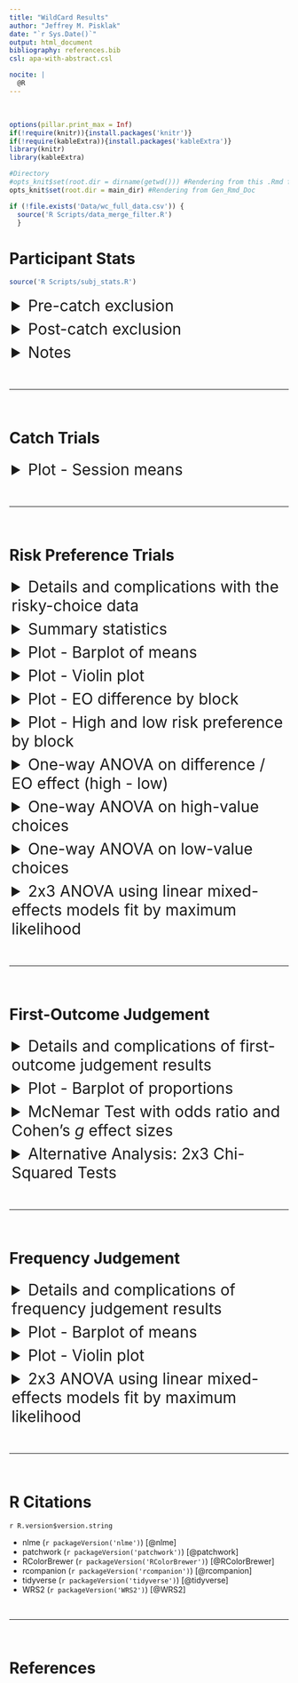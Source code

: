 ```yaml
---
title: "WildCard Results"
author: "Jeffrey M. Pisklak"
date: "`r Sys.Date()`"
output: html_document
bibliography: references.bib
csl: apa-with-abstract.csl

nocite: |
  @R
---
```

<!-- https://www.w3schools.com/tags/tag_details.asp -->
<style>
details > summary {
  padding: 4px;
  cursor: pointer;
  font-size: 2em;
}
</style>

<br>

```r
options(pillar.print_max = Inf)
if(!require(knitr)){install.packages('knitr')}
if(!require(kableExtra)){install.packages('kableExtra')}
library(knitr)
library(kableExtra)

#Directory
#opts_knit$set(root.dir = dirname(getwd())) #Rendering from this .Rmd file.
opts_knit$set(root.dir = main_dir) #Rendering from Gen_Rmd_Doc
```

```r
if (!file.exists('Data/wc_full_data.csv')) {
  source('R Scripts/data_merge_filter.R')
  }
```



# **Participant Stats**

<!-- Pre-catch Exclusion -->

```r
source('R Scripts/subj_stats.R')
```

<details>
  <summary>
  Pre-catch exclusion
  </summary>
  
N = `r N`
  
```r
kable(pre_catch, 'html', digits = 3) %>%
  kable_classic(full_width = T, position = "center", html_font = "Arial")
```

</details> 

<!-- Post-catch Exclusion -->

<details>
  <summary>
  Post-catch exclusion
  </summary>

N = `r (N - catch_n)`

```r
kable(post_catch, 'html', digits = 3) %>%
  kable_classic(full_width = T, position = "center", html_font = "Arial")
```

<br>

<h4>Condition totals:</h4>

```r
kable(demo_info_f %>%
  group_by(condition) %>%
  summarise(n = length(ID),
            age_mean = mean(age, na.rm = TRUE),
            age_sd = sd(age, na.rm = TRUE),
            age_median = median(age, na.rm = TRUE),
            age_IQR = IQR(age, na.rm = TRUE),
            dur_minutes_mean = mean(exp_dur/60, na.rm = TRUE),
            dur_minutes_median = median(exp_dur/60, na.rm = TRUE)),
  'html', digits = 3) %>%
  kable_classic(full_width = T, position = "left", html_font = "Arial")
```

</details> 

<!-- Other Notes -->

<details>
  <summary>
  Notes
  </summary>

- Total number of catch trial exclusions = `r catch_n`.

- Some participants reported a program crash during the memory phase. Their data is included in the numbers above. For reference:

  - `r nrow(fo_comp)` crashed in the first-outcome judgment.
  - `r nrow(fj_comp)` crashed in the frequency judgment.

</details> 

<br>

---

<br>




# **Catch Trials**

<!-- Catch Trial Plots -->

<details>
  <summary>
  Plot - Session means
  </summary>
  
<br>
  
```r
#source('R Scripts/catch_trials.R')
plt_catch
```

Errorbars = 95% CI

</details> 

<br>

---

<br>




# **Risk Preference Trials**

<details>
  <summary>
  Details and complications with the risky-choice data
  </summary>

**Data is lumpy:**

- There is not a lot of distinction among the measured choice proportions.  All of the measurements can be categorized in to just 13 bins (see table below). For future studies, it might be worth adding additional testing trials to obtain a more continuous set of measurements. 

```r
source('R Scripts/risky_trials_analysis.R')

bins <- data.frame(table(subject_res$cp))
bins$Var1 <- as.numeric(as.character(bins$Var1))
bins$Freq <- as.integer(bins$Freq)
colnames(bins) <- c('CP', 'Frequency')

kable(t(bins), 'html', digits = 2) %>%
  kable_classic(full_width = F, position = "center", html_font = "Arial")

```

**High-value risky choices are bimodal**

- For the high-value choice, most values are either 0 or 1 (see histograms below). This is actually a important aspect of the data that (probably?) hasn't been noticed/discussed in past extreme-outcome papers.  Looking at the means, the high-value choices appear to be around indifference ($\approx 0.46$), but the histograms show that this is an artifact of the aggregation.

- At the level of the individual, most participants either completely prefer the fixed alternative or completely prefer the risky alternative with some in between. Statistically, it's not clear what the best way to handle this fact given the between- and within- subject manipulations. In any case, it's probably worth pointing out to the readers that the mean proportion for the high-value choices is not really describing the individual data all that accurately. **i.e., The population is indifferent; however, the individuals are not (generally speaking).**

**Low-value choices are heavily skewed**

- By and large participants are only choosing the fixed option, creating very heavy skew.  Consequently, people are much more risk-averse in the low-value context than the means would suggest they are (compare the low value mean vs median choice proportions in the summary stat table).

**Classic ANOVA is probably inadequate**

- A conventional ANOVA does not model this data very well. Note the non-normal residuals in the Q-Q plot below (from the ANOVA run on the differences). The pre-registration document calls for three separate ANOVAs, which are provided below. However, given the residuals, it's probably not wise to rely on a conventional ANOVA methodology. i.e., one based around ordinary least-squares (OLS). Consequently, an ANOVA using generalized least-squares (GLS) fit by maximum likelihood has been applied.

- A perhaps(?) slightly better (i.e., more robust) alternative (that is still consistent with your pre-registration) would be to conduct three bootstrapped heteroscedastic one-way ANOVAs for trimmed means. Though, that analysis isn't shown here because it doesn't impact the conclusions and doesn't allow for planned contrasts. Further, trimming is a foreign concept for many that is likely to perturb reviewers unfamiliar with it - though, the averages for the low-value choices would probably be more accurate. 

- In addition to the three one-way ANOVAs, a 2x3 ANOVA using a linear mixed effects (LME) models fit by maximum likelihood has been run - because it seems like the more elegant way to approach this particular experimental design which has both between- and within- subjects factors.

- Having said all that, no matter what approach you take (OLS, GLS, trimmed-bootstraps, or LME), you will end up drawing the same conclusions. Though, the 2x3 LME approach seems the most elegant way of arriving at them and will probably read the best in the manuscript.

<br>

```r
#Histograms
hist <- ggplot(subject_res, aes(x = cp)) +
  geom_histogram(aes(fill = risky_choice),
                 colour = 'black',
                 bins = 13) +
  facet_grid(risky_choice ~ condition) +
  scale_x_continuous(breaks = seq(0, 1, 0.5)) +
  theme_custom() +
  theme(axis.text = element_text(colour = 'black', size = 16),
        axis.title = element_text(colour = 'black', size = 16),
        strip.text=element_text(size = 20, colour = 'black',
                              margin = margin(1,0,1,0, "cm")),
        panel.spacing = unit(1.25, "lines"))

#QQ plot of difference model
qq <- ggplot(mapping = aes(sample = diff_mod$residuals)) +
  stat_qq() +
  stat_qq_line() +
  xlab('Theoretical Quantiles') + ylab('Residuals') +
  theme_custom() +
  theme(axis.text = element_text(colour = 'black', size = 16),
        axis.title = element_text(colour = 'black', size = 16),
        strip.text=element_text(size = 14, colour = 'black',
                              margin = margin(1,0,1,0, "cm")),
        panel.spacing = unit(1.25, "lines"))

hist + plot_spacer() + qq + plot_layout(widths = c(5, 1, 5))
```

</details> 


<details>
  <summary>
  Summary statistics
  </summary>

<br>

<h3> Summary statistics for risky choice trials </h3>

```r

s <- subject_res %>%
  group_by(condition, risky_choice) %>%
  summarise(
    n = length(cp),
    mean = mean(cp),
    sd = sd(cp),
    median = median(cp),
    IQR = IQR(cp)
    )

kable(s, 'html', digits = 3) %>%
  kable_classic(full_width = T, position = "center", html_font = "Arial") %>%
  column_spec(c(4, 6), bold = T)
```

<br>

</details> 


<details>
  <summary>
  Plot - Barplot of means
  </summary>

Note: 

- Errorbars are 95% CIs.
- Bootstrapping produces no appreciable difference in the obtained means or errorbars.

<br>

```r
#source('R Scripts/risky_trials_analysis.R')
plts_risky
```

</details> 

<details>
  <summary>
  Plot - Violin plot
  </summary>
  
Given its general weirdness, it seems unlikely you would include this in the manuscript, but its a much more accurate depiction of your data than either of the barplots are.

How to read:

- The fatter the shape, the more dense the values are at that location on the y-axis.
- The point range (circle with vertical line) shows the mean and 95% CI.
- The thick horizontal line shows the median.
- The small transparent points are individual scores with some random horizontal noise added to prevent overplotting. Notice the data clumps into 13 spots.

```r
#source('R Scripts/risky_trials_analysis.R')
plt_risky_violin
```

</details> 

<details>
  <summary>
  Plot - EO difference by block
  </summary>
  
  <br>
  
```r
#source('R Scripts/risky_trials_analysis.R')
plt_risky_diff_blks
```  
  
</details>

<details>
  <summary>
  Plot - High and low risk preference by block
  </summary>
  
  <br>
  
```r
#source('R Scripts/risky_trials_analysis.R')
plt_risky_std_blks
```  
  
</details>


<!-- One-Way ANOVA on Difference (High - Low) -->

<details>
  <summary>
  One-way ANOVA on difference / EO effect (high - low)
  </summary>
  
<h3>ANOVA Table</h3>

```r
kable(anova_diff, 'html', digits = 3) %>%
  kable_classic(full_width = T, html_font = "Arial")
```

Note: 

- ANOVA was run using generalized least-squares fit by maximum likelihood.
- $R^2_N$ is Nagelkerke's (also known as Cragg and Uhler's) pseudo $R^2$ [@Nagelkerke]. It isn't interpreted in exactly the same way as a $R^2$ based on ordinary least-squares regression, but it is bounded by 0 and 1 and higher values indicate a better model fit.

<br>

<!-- Planned Contrasts -->

<h3>Planned contrasts</h3>

```r
kable(pc_diff, 'html', digits = 3) %>%
  kable_classic(full_width = T, html_font = "Arial")
```

Note:

- E1_v_E2NE = *Extreme First* vs. combined effect of *Extreme Last* and *No Extreme*
- E2_v_NE = *Extreme Last* vs. *No Extreme*

<br>

<!-- Pairwise Comparisons -->

<h3>Pairwise comparisons: Post-hoc comparisons for heteroscedastic means</h3>

```r
kable(ph_diff, 'html', digits = 3) %>%
  kable_classic(full_width = T, html_font = "Arial")
```

Note:

- $\hat{\Psi}$ is the difference between condition means.
- These post-hoc tests don't assume equal variance, but do assume normality. Trimming can easily be added to make it more robust to non-normality.
- The Hochberg correction [@hochberg1988] was applied to protect family-wise error rate, but others like Holm's or Benjamini & Hochberg's could be used instead.

<br>

<h3>Conclusions</h3> 

```r
f <- round(anova_diff$`F-value`[2], 2)
df <- round(anova_diff$numDF[2:3])
p <- round(anova_diff$`p-value`[2], 3)
R2 <- round(anova_diff$pseudo_R2[2], 2)

b = round(pc_diff$Value[c(2, 3)], 3)
df_2 = round(pc_diff$DF[c(2, 3)])
t = round(pc_diff$`t-value`[c(2, 3)], 2)
p_2 = round(pc_diff$`p-value`[c(2, 3)], 3)
r = round(pc_diff$r_effect[c(2, 3)], 3)
```


**Effect of condition:**

$F(`r df[1]`, `r df[2]`) = `r f`, p = `r p`, R^2_N = `r R2`$ 

- There is no significant effect.

<br>

**Planned comparisons:**

Extreme First vs. (Extreme Last & No Extreme)

$t(`r df_2[1]`) = `r t[1]`$, $p = `r p_2[1]`$, $r = `r r[1]`$

- The *Extreme First* condition is significantly different from the combination of the other two conditions. Note that the effect is small and may be of little practical value.

<br>

Extreme Last vs. No Extreme

$t(`r df_2[2]`) = `r t[2]`$, $p = `r p_2[2]`$, $r = `r r[2]`$

- The *Extreme Last* and *No Extreme* conditions do not significantly differ. 

<br>

</details>

<!-- One-Way ANOVA on High Value Choices -->

<details>
  <summary>
  One-way ANOVA on high-value choices
  </summary>
  
<h3>ANOVA table</h3>

```r
kable(anova_hv, 'html', digits = 4) %>%
  kable_classic(full_width = T, html_font = "Arial")
```

Note: 

- ANOVA was run using generalized least-squares fit by maximum likelihood.
- $R^2_N$ is Nagelkerke's (also known as Cragg and Uhler's) pseudo $R^2$ [@Nagelkerke]. It isn't interpreted in exactly the same way as a $R^2$ based on ordinary least-squares regression, but it is bounded by 0 and 1 and higher values indicate a better model fit.

<br>

<!-- Planned Contrasts -->

<h3>Planned contrasts</h3>

```r
kable(pc_hv, 'html', digits = 4) %>%
  kable_classic(full_width = T, html_font = "Arial")
```

Note:

- E1_v_E2NE = *Extreme First* vs. combined effect of *Extreme Last* and *No Extreme*
- E2_v_NE = *Extreme Last* vs. *No Extreme*

<br>

<!-- Pairwise Comparisons -->

<h3>Pairwise comparisons: Post-hoc comparisons for heteroscedastic means</h3>

```r
kable(ph_hv, 'html', digits = 3) %>%
  kable_classic(full_width = T, html_font = "Arial")
```

Note:

- $\hat{\Psi}$ is the difference between condition means.
- These post-hoc tests don't assume equal variance, but do assume normality. Trimming can easily be added to make it more robust.
- The Hochberg correction [@hochberg1988] was applied to protect family-wise error rate, but others like Holm's or Benjamini & Hochberg's could be used instead.

<br>

<h3>Conclusions</h3> 

```r
f <- round(anova_hv$`F-value`[2], 3)
df <- round(anova_hv$numDF[2:3])
p <- round(anova_hv$`p-value`[2], 3)
R2 <- round(anova_hv$pseudo_R2[2], 3)

b = round(pc_hv$Value[c(2, 3)], 3)
df_2 = round(pc_hv$DF[c(2, 3)])
t = round(pc_hv$`t-value`[c(2, 3)], 2)
p_2 = round(pc_hv$`p-value`[c(2, 3)], 3)
r = round(pc_hv$r_effect[c(2, 3)], 3)
```


**Effect of of condition:**

$F(`r df[1]`, `r df[2]`) = `r f`, p = `r p`, R^2_N = `r R2`$ 

- There is no significant effect.

<br>

**Planned comparisons:**

Extreme First vs. (Extreme Last & No Extreme)

$t(`r df_2[1]`) = `r t[1]`$, $p = `r p_2[1]`$, $r = `r r[1]`$

- The *Extreme First* condition is not significantly different from the combination of the other two conditions.

<br>

Extreme Last vs. No Extreme

$t(`r df_2[2]`) = `r t[2]`$, $p = `r p_2[2]`$, $r = `r r[2]`$

- The *Extreme Last* and *No Extreme* conditions do not significantly differ. 

<br>

</details>


<!-- One-Way ANOVA on Low Value Choices -->

<details>
  <summary>
  One-way ANOVA on low-value choices
  </summary>
  
<h3>ANOVA Table</h3>

```r
kable(anova_lv, 'html', digits = 3) %>%
  kable_classic(full_width = T, html_font = "Arial")
```

Note: 

- ANOVA was run using generalized least-squares fit by maximum likelihood.
- $R^2_N$ is Nagelkerke's (also known as Cragg and Uhler's) pseudo $R^2$ [@Nagelkerke]. It isn't interpreted in exactly the same way as a $R^2$ based on ordinary least-squares regression, but it is bounded by 0 and 1 and higher values indicate a better model fit.

<br>

<!-- Planned Contrasts -->

<h3>Planned contrasts</h3>

```r
kable(pc_lv, 'html', digits = 3) %>%
  kable_classic(full_width = T, html_font = "Arial")
```

Note:

- E1_v_E2NE = *Extreme First* vs. combined effect of *Extreme Last* and *No Extreme*
- E2_v_NE = *Extreme Last* vs. *No Extreme*

<br>

<!-- Pairwise Comparisons -->

<h3>Pairwise comparisons: Post-hoc comparisons for heteroscedastic means</h3>

```r
kable(ph_lv, 'html', digits = 3) %>%
  kable_classic(full_width = T, html_font = "Arial")
```

Note:

- $\hat{\Psi}$ is the difference between condition means.
- These post-hoc tests don't assume equal variance, but do assume normality. Trimming can easily be added to make it more robust.
- The Hochberg correction [@hochberg1988] was applied to protect family-wise error rate, but others like Holm's or Benjamini & Hochberg's could be used instead.

<br>

<h3>Conclusions</h3> 

```r
f <- round(anova_lv$`F-value`[2], 2)
df <- round(anova_lv$numDF[2:3])
p <- round(anova_lv$`p-value`[2], 3)
R2 <- round(anova_lv$pseudo_R2[2], 2)

b = round(pc_lv$Value[c(2, 3)], 3)
df_2 = round(pc_lv$DF[c(2, 3)])
t = round(pc_lv$`t-value`[c(2, 3)], 2)
p_2 = round(pc_lv$`p-value`[c(2, 3)], 3)
r = round(pc_lv$r_effect[c(2, 3)], 2)
```


**Effect of of condition:**

$F(`r df[1]`, `r df[2]`) = `r f`, p = `r p`, R^2_N = `r R2`$ 

- There is a significant effect.

<br>

**Planned Comparisons:**

Extreme First vs. (Extreme Last & No Extreme)

$t(`r df_2[1]`) = `r t[1]`$, $p = `r p_2[1]`$, $r = `r r[1]`$

- The *Extreme First* condition is significantly different from the combination of the other two conditions.

<br>

Extreme Last vs. No Extreme

$t(`r df_2[2]`) = `r t[2]`$, $p = `r p_2[2]`$, $r = `r r[2]`$

- The *Extreme Last* and *No Extreme* conditions do not significantly differ. 

<br>

</details>

<!-- 2x3 ANOVA using LME Models Fit by Maximum Likelihood -->

<details>
  <summary>
  2x3 ANOVA using linear mixed-effects models fit by maximum likelihood
  </summary>

<h3>ANOVA Table</h3>

```r
kable(aov_2x3[, -c(1)], 'html', digits = 3) %>%
  kable_classic(full_width = T, html_font = "Arial")
```

- base = intercept only (used as baseline and predicts overall mean ignoring other factors)
- cond_mod = effect of adding condition
- HL_mod = effect of adding context (i.e., High / Low choices)
- int_mod = interaction effect

<br>

<h3>Planned contrasts</h3>

```r
kable(round(pc, 3), 'html', digits = 3) %>%
  kable_classic(full_width = T, html_font = "Arial")
```

- E1_v_E2NE = *Extreme First* vs. combined effect of *Extreme Last* and *No Extreme*
- E2_v_NE = *Extreme Last* vs. *No Extreme*
- risky_choice1 = *High vs Low* (same test as row 3 in the ANOVA table)

<br>

<h3>Conclusions</h3> 

```r
df = aov_2x3$df[2:4] - aov_2x3$df[1:3]
chi = round(aov_2x3$L.Ratio[2:4], 2)
p = round(aov_2x3$`p-value`[2:4], 3)
R2 = round(aov_2x3$pseudo_R2[2:4], 2)
BF = format(round(aov_2x3$BF_10[2:4], 2), scientific = FALSE)

b = round(pc$Value[c(2, 3, 5, 6)], 3)
df_2 = round(pc$DF[c(2, 3, 5, 6)])
t = round(pc$`t-value`[c(2, 3, 5, 6)], 2)
p_2 = round(pc$`p-value`[c(2, 3, 5, 6)], 3)
r = round(pc$r_effect[c(2, 3, 5, 6)], 3)
```

**Main effect of of condition:**

$\chi^2 (`r df[1]`) = `r chi[1]`, p = `r p[1]`, R^2_N = `r R2[1]`, BF_{10} = `r BF[1]`$

- There is no main effect of condition.

<br>

**Main effect of of context (high vs low):**

$\chi^2 (`r df[2]`) = `r chi[2]`, p = `r p[2]`, R^2_N = `r R2[2]`, BF_{10} = `r BF[2]`$

- There is a main effect of context (high-value choices vs. low-value).

<br>

**Interaction:**

$\chi^2 (`r df[3]`) = `r chi[3]`, p = `r p[3]`, R^2_N = `r R2[3]`, BF_{10} = `r BF[3]`$

- There is no overall interaction.

<br>

**Planned comparisons:**

Given the lack of interaction and main effect of condition, it's debatable whether the extra step of interpreting the planned comparisons should be taken. However, since the planned comparisons test more refined *a priori* predictions, it seems like they might be more important than the main effects, which lack nuance.

<br>

Extreme First vs. (Extreme Last & No Extreme)

$t(`r df_2[1]`) = `r t[1]`$, $p = `r p_2[1]`$, $r = `r r[1]`$

- The *Extreme Last* condition is significantly different from the combination of the other two conditions. Note that the effect is small and may be of little practical value.

<br>

Extreme Last vs. No Extreme

$t(`r df_2[2]`) = `r t[2]`$, $p = `r p_2[2]`$, $r = `r r[2]`$

- The *Extreme First* and *No Extreme* conditions do not significantly differ. 

<br>

Extreme First vs. (Extreme Last & No Extreme) | Context (i.e., High vs. Low)

$t(`r df_2[3]`) = `r t[3]`$, $p = `r p_2[3]`$, $r = `r r[3]`$

- The first planned comparison significantly differs depending on context (i.e., the Extreme First condition only differs from the other two conditions for the low-value choices). Note that the effect is small and may be of little practical value.

<br>

Extreme Last vs. No Extreme | Context (i.e., High vs. Low)

$t(`r df_2[4]`) = `r t[4]`$, $p = `r p_2[4]`$, $r = `r r[4]`$

- The second planned comparison does not significantly differ depending on context (i.e., no interaction with context).

<br>


**Note:** 

- $p = 0$ should be reported as $p < .001$

- $R^2_N$ is Nagelkerke's (also known as Cragg and Uhler's) pseudo $R^2$ [@Nagelkerke]. It isn't interpreted in exactly the same way as a $R^2$ based on ordinary least-squares regression, but it is bounded by 0 and 1 and higher values indicate a better model fit.

- Bayes Factors are reported as Inverse Bayes Factors, this means larger values
indicate greater support for the effect. Anything less than 1 should be considered as contributing no evidence.

- If $BF_{10} > 150$, report that instead specifying the entire value.

</details>

<br>

---

<br>

# **First-Outcome Judgement**

<details>
  <summary>
  Details and complications of first-outcome judgement results
  </summary>

**Pre-registration document McNemar Tests:**

The pre-registration document states . . . 

- *The first-outcome memory tests will be analyzed with a sequence of three McNemar Tests.* **<u>Each test will compare two of the groups and</u> the proportion reporting the extreme option for the high- and low-value option.** *The target prediction of the Encoding Hypothesis is that the proportion of extreme outcomes reported first will be reliably lower in the Extreme First group. Ideally, we would run one test with all three groups (like an overall ANOVA), but as of the time of writing this pre-registration, we have not been able to identify the appropriate variation of a chi-squared test that would work for this scenario.*
  
Based on this, it seems that the plan was to use McNemar Tests for condition comparisons, doing so three times to compare each pair of conditions (E1 vs EL, E1 vs NE, EL vs NE), while also factoring in counts/proportions for the 20th and 80th extremes. It is not clear that there is a way to do that with this test.  You can do one McNemar Test for each condition (which is what has been done below), but you cannot compare across conditions, like is stated in the pre-registration document.

**Alternative to McNemar tests:**

An alternative method to obtain a comparison across conditions could be to run two standard Pearson's Chi-squared tests using a 3 x 2 contingency table for the the High and Low choices respectively, like so...

```r

df_h <- data.frame(
  `High Extreme` = c('a','c', 'e'),
  Other = c('b','d','f')
  )

df_l <- data.frame(
  `Low Extreme` = c('a','c', 'e'),
  Other = c('b','d','f')
  )

rownames(df_h) <- c('Extreme First', 'Extreme Last', 'No Extreme')
rownames(df_l) <- c('Extreme First', 'Extreme Last', 'No Extreme')

kable(df_h, 'html') %>%
  kable_classic(full_width = F, position = "left", html_font = "Arial")
```

<br>

```r
kable(df_l, 'html') %>%
  kable_classic(full_width = F, position = "left", html_font = "Arial")
```

This would tell you whether reporting the extreme option varied according to condition, and then you could look at the standardized residuals to see where a difference is happening. Or you could do pairwise tests with appropriate p-value adjustments. 

<br>

</details>

<!-- Plot First-Outcome Judgement -->

<details>
  <summary>
  Plot - Barplot of proportions
  </summary>
  
```r
source('R Scripts/fo_recall_analysis.R')
plt_fo_prop
```

<br>

Note: 

- Proportions are taken within condition and context (high/low). E.g., All the green bars on the left side sum to 1, all the green bars on the right side sum to one, and so on. 
- The colour palette (which I don't anticipate you will like) is colourblind friendly.

<br>

</details>

<!--McNemar Test W/ Odds Ratio and Cohen's g effect size-->

<details>
  <summary>
  McNemar Test with odds ratio and Cohen's *g* effect sizes
  </summary>
  
  
<h3>McNemar Tests</h3>
```r
kable(fo_stats, 'html') %>%
  kable_classic(full_width = T, html_font = "Arial")
```

<br>

<h4>Effect Size Interpretation</h4>

```r
kable(interp, 'html') %>%
  kable_classic(full_width = F, position = "left", html_font = "Arial")
```

<br>

Note:

- Report either the odds ratio or Cohen's $g$, not both.
- Almost nobody has heard of Cohen's $g$ and wouldn't know how to interpret it. Furthermore, they would probably confuse it with Hedge's $g$ (which is a variant of Cohen's $d$).  Therefore, it's probably best to report the odds ratio.

<br>

<h3>Conclusions</h3> 

```r
chi <- round(fo_stats$Statistic, 2)
df <- round(fo_stats$df)
p <- round(fo_stats$p.value, 3)
OR <- round(fo_stats$OR, 2)
```

**Extreme First Condition:**

```r
kable(g1_tab, 'html') %>%
  kable_classic(full_width = F, position = "left", html_font = "Arial")
```

<br>

$\chi^2(`r df[1]`) = `r chi[1]`, p = `r p[1]`$

- There is no significant change in judgement evaluation between the high and low risky doors.

- The odds of getting the judgement correct given they are seeing the high-risk door is `r OR[1]` times that of seeing the low-risk door and getting it wrong.

<br>

**Extreme Last Condition:**

```r
kable(g2_tab, 'html') %>%
  kable_classic(full_width = F, position = "left", html_font = "Arial")
```

<br>

$\chi^2(`r df[2]`) = `r chi[2]`, p = `r p[2]`$

- There is a significant change in judgement evaluation between the high and low risky doors.

- The odds of getting the judgement correct given they are seeing the high-risk door is `r OR[2]` times that of seeing the low-risk door and getting it wrong.

<br>

**No Extreme Condition:**

```r
kable(g3_tab, 'html') %>%
  kable_classic(full_width = F, position = "left", html_font = "Arial")
```

<br>

$\chi^2(`r df[3]`) = `r chi[3]`, p = `r p[3]`$

- There is a significant change in judgement evaluation between the high and low risky doors.

- The odds of getting the judgement correct given they are seeing the high-risk door is `r OR[3]` times that of seeing the low-risk door and getting it wrong.

<br>

</details>

<!--3x2 Pearson Chi-Squared-->

<details>
  <summary>
  Alternative Analysis: 2x3 Chi-Squared Tests
  </summary>

```r
chi <- round(c(fo_high_test$statistic, fo_low_test$statistic), 2)
df <- round(c(fo_high_test$parameter, fo_low_test$parameter), 2)
p <- round(c(fo_high_test$p.value, fo_low_test$p.value), 3)
v <- round(c(fo_high_eff, fo_low_eff), 2)
```

<h3>High Value Results</h3> 

```r
kable(fo_high_tab, 'html', caption = 'High Value Contingency Table') %>%
  kable_classic(full_width = F, position = "left", html_font = "Arial")
```

<br>

$\chi^2(`r df[1]`) = `r chi[1]`, p = `r p[1]`, \varphi_c = `r v[1]`$

- Cannot rule out that condition is independent of recalling the extreme value.


```r
kable(std_res_high, 'html', caption = 'Standardized Residuals', digits = 2) %>%
  kable_classic(full_width = F, position = "float_left", html_font = "Arial")

kable(p_high, 'html', caption = 'p-values', digits = 3) %>%
  kable_classic(full_width = F, position = "float_left", html_font = "Arial")
```

<br>
<br>
<br>
<br>
<br>
<br>
<br>

Only the *Extreme 1st* condition differs significantly from the expected value. The *Extreme 1st* condition tends to not recall the extreme value.

- Extreme 1st: $z = `r round(std_res_high[4], 2)`, p = `r round(p_high[4], 3)`$

<br>
<br>

<h3>Low Value Results</h3> 

```r
kable(fo_low_tab, 'html', caption = 'Low Value Contingency Table') %>%
  kable_classic(full_width = F, position = "left", html_font = "Arial")
```

<br>

$\chi^2(`r df[2]`) = `r chi[2]`, p = `r p[2]`, \varphi_c = `r v[2]`$

- Condition is not independent of recalling the extreme value; however, the association/effect is a weak/small one.


```r
kable(std_res_low, 'html', caption = 'Standardized Residuals', digits = 2) %>%
  kable_classic(full_width = F, position = "float_left", html_font = "Arial")

kable(p_low, 'html', caption = 'p-values', digits = 3) %>%
  kable_classic(full_width = F, position = "float_left", html_font = "Arial")
```

<br>
<br>
<br>
<br>
<br>
<br>
<br>

The *Extreme 1st* and *No Extreme* conditions both differ significantly from the expected value. *Extreme 1st* tends to not recall the extreme value, whereas the *No Extreme* does.

- Extreme 1st: $z = `r round(std_res_low[4], 2)`, p = `r round(p_low[4], 3)`$

- No Extreme: $z = `r round(std_res_low[6], 2)`, p = `r round(p_low[6], 3)`$

<br>
<br>

**Note:**

- In the contingency tables, 'Yes' indicates the extreme value was recalled, 'No' indicates that it was not.

- $\varphi_c$ is Cramér’s V, a measure of association for two nominal variables (i.e., an effect size of sorts). It can take a value between 0 and 1, with 0 indicating no association (i.e., full independence). 

- Post-hoc analysis was conducted by evaluating the standardized residuals from the chi-square analysis because it seemed the most intuitive approach. However, another approach would be to conduct pairwise Pearson Chi-squared or Fisher Exact tests across the three conditions.


<br>

</details>

<br>

---

<br>

# **Frequency Judgement**

<details>
  <summary>
  Details and complications of frequency judgement results
  </summary>
  
It seems debatable whether the frequency judgement data should be plotted and analysed using means.  The data is almost certainly qualitative in nature.  For example, there is no reason to assume one person's judgment of 50% is the same as another person's. One person's 50% might be another's 70%. It's worth remembering **each participant is not providing a real frequency, they are giving their opinion about what the real frequency is.**

While the frequency judgement data has been plotted and analysed with means to remain consistent with the prior extreme-outcome work, there is a good argument that this data should be treated as nominal - similar to the first-outcome results (some might wonder why the two are being treated differently).  Admittedly, many (in Psychology) would probably argue this data is "sufficiently" quantitative given its wide sample space. Others might argue that it is qualitative, but ordinal (not nominal) and a Kruskal–Wallis test should be used. Do with this information what you will  ¯|_(ツ)_/¯
  
  <br>
  
  </details>

<details>
  <summary>
  Plot - Barplot of means
  </summary>
  
```r
source('R Scripts/freq_judge_analysis.R')
plt_fj_means
```

<br>

```r
kable(fj_bar_tab, 'html', digits = 3) %>%
  kable_classic(full_width = T, position = "center", html_font = "Arial")
```

<br>

</details>

<details>
  <summary>
  Plot - Violin plot
  </summary>
  
```r
plt_fj_violin
```

<br>

</details>

<details>
  <summary>
  2x3 ANOVA using linear mixed-effects models fit by maximum likelihood
  </summary>

<h3>ANOVA Table</h3>

```r
kable(aov_2x3[, -c(1)], 'html', digits = 3) %>%
  kable_classic(full_width = T, html_font = "Arial")
```

- base = intercept only (used as baseline and predicts overall mean ignoring other factors)
- cond_mod = effect of adding condition
- HL_mod = effect of adding context (i.e., High / Low choices)
- int_mod = interaction effect

<br>

<h3>Planned contrasts</h3>

```r
kable(round(pc, 3), 'html', digits = 3) %>%
  kable_classic(full_width = T, html_font = "Arial")
```

- E1_v_E2NE = *Extreme First* vs. combined effect of *Extreme Last* and *No Extreme*
- E2_v_NE = *Extreme Last* vs. *No Extreme*
- FJ_context1 = *High vs Low* (same test as row 3 in the ANOVA table)

<br>

<h3>Conclusions</h3> 

```r
df = aov_2x3$df[2:4] - aov_2x3$df[1:3]
chi = round(aov_2x3$L.Ratio[2:4], 2)
p = round(aov_2x3$`p-value`[2:4], 3)
R2 = round(aov_2x3$pseudo_R2[2:4], 2)
BF = format(round(aov_2x3$BF_10[2:4], 2), scientific = FALSE)

b = round(pc$Value[c(2, 3, 5, 6)], 3)
df_2 = round(pc$DF[c(2, 3, 5, 6)])
t = round(pc$`t-value`[c(2, 3, 5, 6)], 2)
p_2 = round(pc$`p-value`[c(2, 3, 5, 6)], 3)
r = round(pc$r_effect[c(2, 3, 5, 6)], 2)
```

**Main effect of of condition:**

$\chi^2 (`r df[1]`) = `r chi[1]`, p = `r p[1]`, R^2_N = `r R2[1]`, BF_{10} = `r BF[1]`$

- There is a small, but significant, main effect of condition on the frequency judgement of the risky doors. Note that the Bayes Factor suggests this isn't contributing any evidence.

<br>

**Main effect of of context (high vs low):**

$\chi^2 (`r df[2]`) = `r chi[2]`, p = `r p[2]`, R^2_N = `r R2[2]`, BF_{10} = `r BF[2]`$

- There is a main effect of context (high-value choices vs. low-value) on the frequency judgement of the risky doors. Bayes Factor results imply this is the only predictor of merit in the experiment.

<br>

**Interaction:**

$\chi^2 (`r df[3]`) = `r chi[3]`, p = `r p[3]`, R^2_N = `r R2[3]`, BF_{10} = `r BF[3]`$

- There is a small, but significant, interaction. The Bayes Factor suggests this isn't contributing any evidence.

<br>

**Planned comparisons:**

Extreme First vs. (Extreme Last & No Extreme)

$t(`r df_2[1]`) = `r t[1]`$, $p = `r p_2[1]`$, $r = `r r[1]`$

- The *Extreme Last* condition is significantly different from the combination of the other two conditions. Note that the effect is small and may be of little practical value.

<br>

Extreme Last vs. No Extreme

$t(`r df_2[2]`) = `r t[2]`$, $p = `r p_2[2]`$, $r = `r r[2]`$

- The *Extreme First* and *No Extreme* conditions do not significantly differ. 

<br>

Extreme First vs. (Extreme Last & No Extreme) | Context (i.e., High vs. Low)

$t(`r df_2[3]`) = `r t[3]`$, $p = `r p_2[3]`$, $r = `r r[3]`$

- The first planned comparison significantly differs depending on context (i.e., the Extreme First condition only differs from the other two conditions for the low-value choices). Note that the effect is small and may be of little practical value.

<br>

Extreme Last vs. No Extreme | Context (i.e., High vs. Low)

$t(`r df_2[4]`) = `r t[4]`$, $p = `r p_2[4]`$, $r = `r r[4]`$

- The second planned comparison does not significantly differ depending on context (i.e., no interaction with context).

<br>


**Note:** 

- $p = 0$ should be reported as $p < .001$

- $R^2_N$ is Nagelkerke's (also known as Cragg and Uhler's) pseudo $R^2$ [@Nagelkerke]. It isn't interpreted in exactly the same way as a $R^2$ based on ordinary least-squares regression, but it is bounded by 0 and 1 and higher values indicate a better model fit.

- Bayes Factors are reported as Inverse Bayes Factors, this means larger values
indicate greater support for the effect. Anything less than 1 should be considered as contributing no evidence. 

- If $BF_{10} > 150$, report that instead specifying the entire value.

</details>

<br>

---

<br>

# **R Citations**

`r R.version$version.string`

- nlme (`r packageVersion('nlme')`) [@nlme]
- patchwork (`r packageVersion('patchwork')`) [@patchwork]
- RColorBrewer (`r packageVersion('RColorBrewer')`) [@RColorBrewer]
- rcompanion (`r packageVersion('rcompanion')`) [@rcompanion]
- tidyverse (`r packageVersion('tidyverse')`) [@tidyverse]
- WRS2 (`r packageVersion('WRS2')`) [@WRS2]

<br>

---

<br>

# **References**


